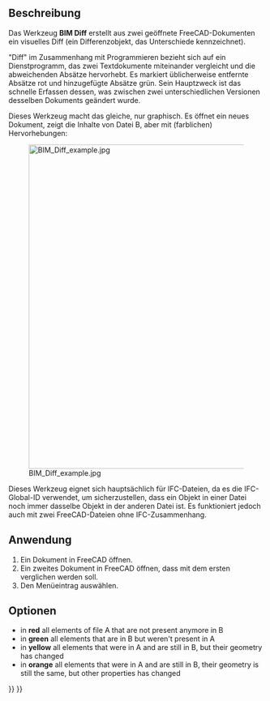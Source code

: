 <languages/>

{{Docnav/de
|[[Arch_Survey/de|Übersicht]]
|[[BIM_IfcExplorer/de|IfcExplorer]]
|[[BIM_Workbench/de|BIM]]
|IconL=Arch_Survey.svg
|IconR=BIM_IfcExplorer.svg
|IconC=Workbench_BIM.svg
}}

{{GuiCommand/de
|Name=BIM Diff
|Name/de=BIM Diff
|MenuLocation=Dienstprogramme → IFC Diff...
|Workbenches=[[BIM_Workbench/de|BIM]]
}}

<span id="Description"></span>
==Beschreibung==

<div class="mw-translate-fuzzy">
Das Werkzeug '''BIM Diff''' erstellt aus zwei geöffnete FreeCAD-Dokumenten ein visuelles Diff (ein Differenzobjekt, das Unterschiede kennzeichnet).
</div> 

<div class="mw-translate-fuzzy">
"Diff" im Zusammenhang mit Programmieren bezieht sich auf ein Dienstprogramm, das zwei Textdokumente miteinander vergleicht und die abweichenden Absätze hervorhebt. Es markiert üblicherweise entfernte Absätze rot und hinzugefügte Absätze grün. Sein Hauptzweck ist das schnelle Erfassen dessen, was zwischen zwei unterschiedlichen Versionen desselben Dokuments geändert wurde.
</div>

Dieses Werkzeug macht das gleiche, nur graphisch. Es öffnet ein neues Dokument, zeigt die Inhalte von Datei B, aber mit (farblichen) Hervorhebungen:

[[Image:BIM Diff example.jpg|640px]]

Dieses Werkzeug eignet sich hauptsächlich für IFC-Dateien, da es die IFC-Global-ID verwendet, um sicherzustellen, dass ein Objekt in einer Datei noch immer dasselbe Objekt in der anderen Datei ist. Es funktioniert jedoch auch mit zwei FreeCAD-Dateien ohne IFC-Zusammenhang.

<span id="Usage"></span>
==Anwendung==

# Ein Dokument in FreeCAD öffnen.
# Ein zweites Dokument in FreeCAD öffnen, dass mit dem ersten verglichen werden soll.
# Den Menüeintrag {{MenuCommand|Dienstprogramme → [[Image:BIM_Diff.svg|16px]] IFC Diff...}} auswählen.

<span id="Options"></span>
==Optionen==

<div lang="en" dir="ltr" class="mw-content-ltr">
* in '''red''' all elements of file A that are not present anymore in B
* in '''green''' all elements that are in B but weren't present in A
* in '''yellow''' all elements that were in A and are still in B, but their geometry has changed
* in '''orange''' all elements that were in A and are still in B, their geometry is still the same, but other properties has changed
</div>


{{Docnav/de
|[[Arch_Survey/de|Übersicht]]
|[[BIM_IfcExplorer/de|IfcExplorer]]
|[[BIM_Workbench/de|BIM]]
|IconL=Arch_Survey.svg
|IconR=BIM_IfcExplorer.svg
|IconC=Workbench_BIM.svg
}}

{{BIM_Tools_navi{{#translation:}}}}
{{Userdocnavi{{#translation:}}}}